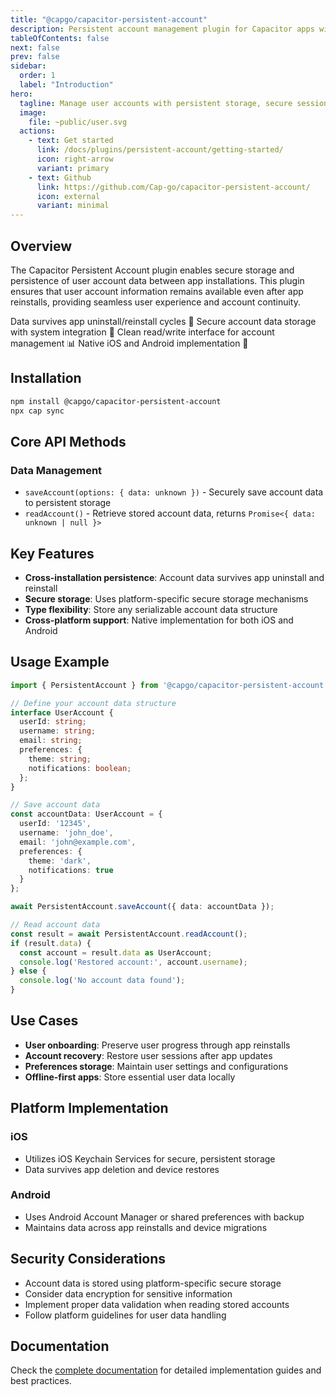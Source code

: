 ```yaml
---
title: "@capgo/capacitor-persistent-account"
description: Persistent account management plugin for Capacitor apps with secure storage, session handling, and user data persistence.
tableOfContents: false
next: false
prev: false
sidebar:
  order: 1
  label: "Introduction"
hero:
  tagline: Manage user accounts with persistent storage, secure session handling, and seamless authentication across app sessions.
  image:
    file: ~public/user.svg
  actions:
    - text: Get started
      link: /docs/plugins/persistent-account/getting-started/
      icon: right-arrow
      variant: primary
    - text: Github
      link: https://github.com/Cap-go/capacitor-persistent-account/
      icon: external
      variant: minimal
---
```



## Overview

The Capacitor Persistent Account plugin enables secure storage and persistence of user account data between app installations. This plugin ensures that user account information remains available even after app reinstalls, providing seamless user experience and account continuity.

<CardGrid stagger>
  <Card title="Cross-install persistence" icon="rocket">
    Data survives app uninstall/reinstall cycles 💾
  </Card>
  <Card title="Secure storage" icon="key">
    Secure account data storage with system integration 🔐
  </Card>
  <Card title="Simple API" icon="database">
    Clean read/write interface for account management 📊
  </Card>
  <Card title="Cross-platform" icon="mobile">
    Native iOS and Android implementation 📱
  </Card>
</CardGrid>

## Installation

```bash
npm install @capgo/capacitor-persistent-account
npx cap sync
```

## Core API Methods

### Data Management
- `saveAccount(options: { data: unknown })` - Securely save account data to persistent storage
- `readAccount()` - Retrieve stored account data, returns `Promise<{ data: unknown | null }>`

## Key Features

- **Cross-installation persistence**: Account data survives app uninstall and reinstall
- **Secure storage**: Uses platform-specific secure storage mechanisms
- **Type flexibility**: Store any serializable account data structure
- **Cross-platform support**: Native implementation for both iOS and Android

## Usage Example

```typescript
import { PersistentAccount } from '@capgo/capacitor-persistent-account';

// Define your account data structure
interface UserAccount {
  userId: string;
  username: string;
  email: string;
  preferences: {
    theme: string;
    notifications: boolean;
  };
}

// Save account data
const accountData: UserAccount = {
  userId: '12345',
  username: 'john_doe',
  email: 'john@example.com',
  preferences: {
    theme: 'dark',
    notifications: true
  }
};

await PersistentAccount.saveAccount({ data: accountData });

// Read account data
const result = await PersistentAccount.readAccount();
if (result.data) {
  const account = result.data as UserAccount;
  console.log('Restored account:', account.username);
} else {
  console.log('No account data found');
}
```

## Use Cases

- **User onboarding**: Preserve user progress through app reinstalls
- **Account recovery**: Restore user sessions after app updates
- **Preferences storage**: Maintain user settings and configurations
- **Offline-first apps**: Store essential user data locally

## Platform Implementation

### iOS
- Utilizes iOS Keychain Services for secure, persistent storage
- Data survives app deletion and device restores

### Android
- Uses Android Account Manager or shared preferences with backup
- Maintains data across app reinstalls and device migrations

## Security Considerations

- Account data is stored using platform-specific secure storage
- Consider data encryption for sensitive information
- Implement proper data validation when reading stored accounts
- Follow platform guidelines for user data handling

## Documentation

Check the [complete documentation](/docs/plugins/persistent-account/getting-started/) for detailed implementation guides and best practices.